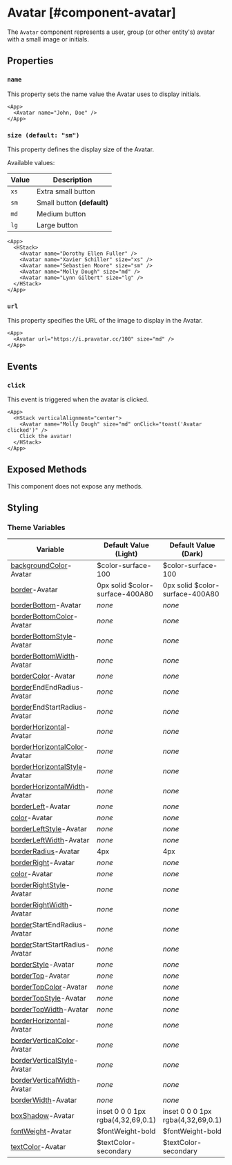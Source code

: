 
# Avatar [#component-avatar]

The `Avatar` component represents a user, group (or other entity's) avatar with a small image or initials.

## Properties

### `name`

This property sets the name value the Avatar uses to display initials.

```xmlui-pg copy display name="Example: name"
<App>
  <Avatar name="John, Doe" />
</App>
```

### `size (default: "sm")`

This property defines the display size of the Avatar.

Available values:

| Value | Description |
| --- | --- |
| `xs` | Extra small button |
| `sm` | Small button **(default)** |
| `md` | Medium button |
| `lg` | Large button |

```xmlui-pg copy display name="Example: size"
<App>
  <HStack>
    <Avatar name="Dorothy Ellen Fuller" />
    <Avatar name="Xavier Schiller" size="xs" />
    <Avatar name="Sebastien Moore" size="sm" />
    <Avatar name="Molly Dough" size="md" />
    <Avatar name="Lynn Gilbert" size="lg" />
  </HStack>
</App>
```

### `url`

This property specifies the URL of the image to display in the Avatar.

```xmlui-pg copy display name="Example: url"
<App>
  <Avatar url="https://i.pravatar.cc/100" size="md" />
</App>
```

## Events

### `click`

This event is triggered when the avatar is clicked.

```xmlui-pg copy display name="Example: click"
<App>
  <HStack verticalAlignment="center">
    <Avatar name="Molly Dough" size="md" onClick="toast('Avatar clicked')" />
    Click the avatar!
  </HStack>
</App>
```

## Exposed Methods

This component does not expose any methods.

## Styling

### Theme Variables

| Variable | Default Value (Light) | Default Value (Dark) |
| --- | --- | --- |
| [backgroundColor](../styles-and-themes/common-units/#color)-Avatar | $color-surface-100 | $color-surface-100 |
| [border](../styles-and-themes/common-units/#border)-Avatar | 0px solid $color-surface-400A80 | 0px solid $color-surface-400A80 |
| [borderBottom](../styles-and-themes/common-units/#border)-Avatar | *none* | *none* |
| [borderBottomColor](../styles-and-themes/common-units/#color)-Avatar | *none* | *none* |
| [borderBottomStyle](../styles-and-themes/common-units/#border-style)-Avatar | *none* | *none* |
| [borderBottomWidth](../styles-and-themes/common-units/#size)-Avatar | *none* | *none* |
| [borderColor](../styles-and-themes/common-units/#color)-Avatar | *none* | *none* |
| [border](../styles-and-themes/common-units/#border)EndEndRadius-Avatar | *none* | *none* |
| [border](../styles-and-themes/common-units/#border)EndStartRadius-Avatar | *none* | *none* |
| [borderHorizontal](../styles-and-themes/common-units/#border)-Avatar | *none* | *none* |
| [borderHorizontalColor](../styles-and-themes/common-units/#color)-Avatar | *none* | *none* |
| [borderHorizontalStyle](../styles-and-themes/common-units/#border-style)-Avatar | *none* | *none* |
| [borderHorizontalWidth](../styles-and-themes/common-units/#size)-Avatar | *none* | *none* |
| [borderLeft](../styles-and-themes/common-units/#border)-Avatar | *none* | *none* |
| [color](../styles-and-themes/common-units/#color)-Avatar | *none* | *none* |
| [borderLeftStyle](../styles-and-themes/common-units/#border-style)-Avatar | *none* | *none* |
| [borderLeftWidth](../styles-and-themes/common-units/#size)-Avatar | *none* | *none* |
| [borderRadius](../styles-and-themes/common-units/#border-rounding)-Avatar | 4px | 4px |
| [borderRight](../styles-and-themes/common-units/#border)-Avatar | *none* | *none* |
| [color](../styles-and-themes/common-units/#color)-Avatar | *none* | *none* |
| [borderRightStyle](../styles-and-themes/common-units/#border-style)-Avatar | *none* | *none* |
| [borderRightWidth](../styles-and-themes/common-units/#size)-Avatar | *none* | *none* |
| [border](../styles-and-themes/common-units/#border)StartEndRadius-Avatar | *none* | *none* |
| [border](../styles-and-themes/common-units/#border)StartStartRadius-Avatar | *none* | *none* |
| [borderStyle](../styles-and-themes/common-units/#border-style)-Avatar | *none* | *none* |
| [borderTop](../styles-and-themes/common-units/#border)-Avatar | *none* | *none* |
| [borderTopColor](../styles-and-themes/common-units/#color)-Avatar | *none* | *none* |
| [borderTopStyle](../styles-and-themes/common-units/#border-style)-Avatar | *none* | *none* |
| [borderTopWidth](../styles-and-themes/common-units/#size)-Avatar | *none* | *none* |
| [borderHorizontal](../styles-and-themes/common-units/#border)-Avatar | *none* | *none* |
| [borderVerticalColor](../styles-and-themes/common-units/#color)-Avatar | *none* | *none* |
| [borderVerticalStyle](../styles-and-themes/common-units/#border-style)-Avatar | *none* | *none* |
| [borderVerticalWidth](../styles-and-themes/common-units/#size)-Avatar | *none* | *none* |
| [borderWidth](../styles-and-themes/common-units/#size)-Avatar | *none* | *none* |
| [boxShadow](../styles-and-themes/common-units/#boxShadow)-Avatar | inset 0 0 0 1px rgba(4,32,69,0.1) | inset 0 0 0 1px rgba(4,32,69,0.1) |
| [fontWeight](../styles-and-themes/common-units/#fontWeight)-Avatar | $fontWeight-bold | $fontWeight-bold |
| [textColor](../styles-and-themes/common-units/#color)-Avatar | $textColor-secondary | $textColor-secondary |
